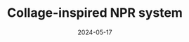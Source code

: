 ---
title: Collage-inspired NPR system
tags: [3d, code]
start_date: 2023-09-15
date: 2024-05-17
draft: true
slug: '/collage-shading'
---